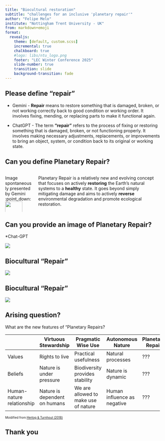 ```yaml
---
title: "Biocultural restoration"
subtitle: "challenges for an inclusive 'planetary repair'"
author: "Felipe Melo"
institute: "Nottingham Trent University - UK"
from: markdown+emoji
format:
  revealjs:
    theme: [default, custom.scss]
    incremental: true
    chalkboard: true
    #logo: libs/ntu_logo.png
    footer: "LEC Winter Conference 2025"
    slide-number: true
    transition: slide
    background-transition: fade
---
```


## Please define "repair"

- Gemini - **Repair** means to restore something that is damaged, broken, or not working correctly back to good condition or working order. It involves fixing, mending, or replacing parts to make it functional again.

- ChatGPT - The term **"repair"** refers to the process of fixing or restoring something that is damaged, broken, or not functioning properly. It involves making necessary adjustments, replacements, or improvements to bring an object, system, or condition back to its original or working state.



## Can you define Planetary Repair?
:::{.columns}
:::{.column}
 Image spontaneously presented by Gemini :point_down:
![](libs/prt.jpg){width=80%}

:::

:::{.column}

Planetary Repair is a relatively new and evolving concept that focuses on actively **restoring** the Earth's natural systems to a **healthy** state. It goes beyond simply mitigating damage and aims to actively **reverse** environmental degradation and promote ecological restoration.

:::
:::

## Can you provide an image of Planetary Repair?
*Chat-GPT

![](libs/pr_img.webp)


## Biocultural "Repair"

![](libs/bicult_model.png){fig-align=center}

## Biocultural "Repair"

![](libs/rest_scenarios.png){fig-align=center}

## Arising question?


What are the new features of "Planetary Repairs?

::: {style="font-size: 70%;"}

| | Virtuous Stewardship | Pragmatic Wise Use | Autonomous Nature | Planetary Repair|
|---|---|---|---|---|
| Values | Rights to live | Practical usefulness | Natural processes | ???
| Beliefs | Nature is under pressure | Biodiversity provides stability | Nature is dynamic | ???
| Human-nature relationship |Nature is dependent on humans | We are allowed to make use of nature | Human influence as negative | ???

Moidified from [Hertog & Turnhout (2018)](https://onlinelibrary.wiley.com/doi/10.1111/rec.12680)


:::


## {background-image="libs/otromundo.jpg" background-size=contain}

## Thank you{.center}
















